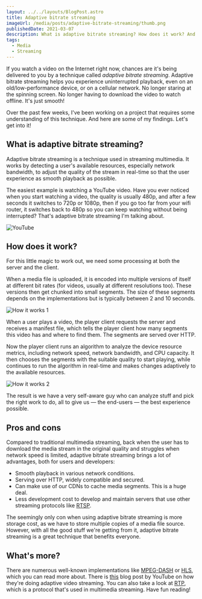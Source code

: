 ```yaml
---
layout: ../../layouts/BlogPost.astro
title: Adaptive bitrate streaming
imageUrl: /media/posts/adaptive-bitrate-streaming/thumb.png
publishedDate: 2021-03-07
description: What is adaptive bitrate streaming? How does it work? And what benefits does it offer?
tags:
  - Media
  - Streaming
---
```



If you watch a video on the Internet right now, chances are it's being delivered to you by a technique called *adaptive bitrate streaming*. Adaptive bitrate streaming helps you experience uninterrupted playback, even on an old/low-performance device, or on a cellular network. No longer staring at the spinning screen. No longer having to download the video to watch offline. It's just smooth!

Over the past few weeks, I've been working on a project that requires some understanding of this technique. And here are some of my findings. Let's get into it!

## What is adaptive bitrate streaming?

Adaptive bitrate streaming is a technique used in streaming multimedia. It works by detecting a user's available resources, especially network bandwidth, to adjust the quality of the stream in real-time so that the user experience as smooth playback as possible.

The easiest example is watching a YouTube video. Have you ever noticed when you start watching a video, the quality is usually 480p, and after a few seconds it switches to 720p or 1080p, then if you go too far from your wifi router, it switches back to 480p so you can keep watching without being interrupted? That's adaptive bitrate streaming I'm talking about.

<img src={youtubeImg} alt="YouTube" loading="lazy" />

## How does it work?

For this little magic to work out, we need some processing at both the server and the client.

When a media file is uploaded, it is encoded into multiple versions of itself at different bit rates (for videos, usually at different resolutions too). These versions then get chunked into small segments. The size of these segments depends on the implementations but is typically between 2 and 10 seconds.

<img src={howItWorks1Img} alt="How it works 1" loading="lazy" />

When a user plays a video, the player client requests the server and receives a manifest file, which tells the player client how many segments this video has and where to find them. The segments are served over HTTP.

Now the player client runs an algorithm to analyze the device resource metrics, including network speed, network bandwidth, and CPU capacity. It then chooses the segments with the suitable quality to start playing, while continues to run the algorithm in real-time and makes changes adaptively to the available resources.

<img src={howItWorks2Img} alt="How it works 2" loading="lazy" />

The result is we have a very self-aware guy who can analyze stuff and pick the right work to do, all to give us — the end-users — the best experience possible.

## Pros and cons

Compared to traditional multimedia streaming, back when the user has to download the media stream in the original quality and struggles when network speed is limited, adaptive bitrate streaming brings a lot of advantages, both for users and developers:

* Smooth playback in various network conditions.
* Serving over HTTP, widely compatible and secured.
* Can make use of our CDNs to cache media segments. This is a huge deal.
* Less development cost to develop and maintain servers that use other streaming protocols like [RTSP](https://en.wikipedia.org/wiki/Real_Time_Streaming_Protocol).

The seemingly only con when using adaptive bitrate streaming is more storage cost, as we have to store multiple copies of a media file source. However, with all the good stuff we're getting from it, adaptive bitrate streaming is a great technique that benefits everyone.

## What's more?

There are numerous well-known implementations like [MPEG-DASH](https://en.wikipedia.org/wiki/Dynamic_Adaptive_Streaming_over_HTTP) or [HLS](https://en.wikipedia.org/wiki/HTTP_Live_Streaming), which you can read more about. There is [this](https://youtube-eng.googleblog.com/2018/04/making-high-quality-video-efficient.html) blog post by YouTube on how they're doing adaptive video streaming. You can also take a look at [RTP](https://en.wikipedia.org/wiki/Real-time_Transport_Protocol), which is a protocol that's used in multimedia streaming. Have fun reading!
